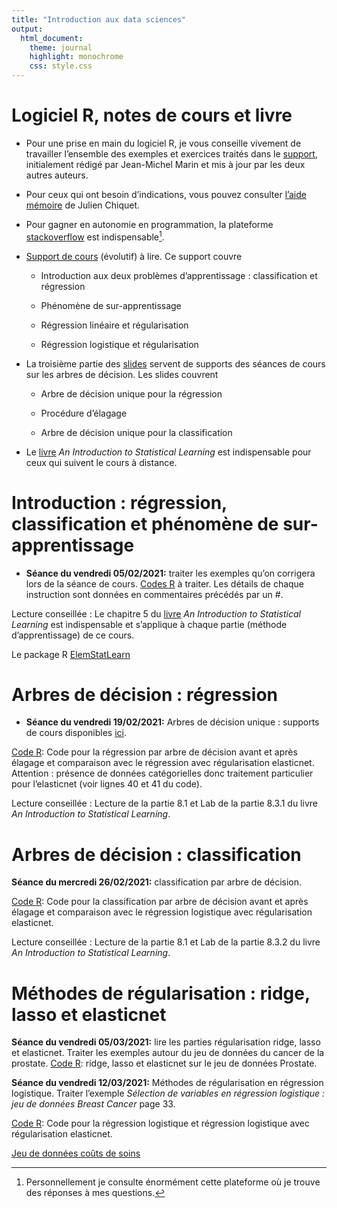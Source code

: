 ```yaml
---
title: "Introduction aux data sciences"
output:
  html_document:
    theme: journal
    highlight: monochrome
    css: style.css
---
```


# Logiciel R, notes de cours et livre


- Pour une prise en main du logiciel R, je vous conseille vivement de travailler l'ensemble des exemples et exercices traités dans le [support](http://masedki.github.io/enseignements/pdfs/Introduction_to_R.pdf), initialement rédigé par Jean-Michel Marin et
mis à jour par les deux autres auteurs.

- Pour ceux qui ont besoin d'indications, vous pouvez consulter [l'aide mémoire](http://masedki.github.io/enseignements/pdfs/RCarte_Commandes-R.pdf) de Julien Chiquet.

- Pour gagner en autonomie en programmation, la plateforme [stackoverflow](https://stackoverflow.com/) est indispensable^[Personnellement je consulte énormément cette plateforme où je trouve des réponses à mes questions.].

- [Support de cours](http://masedki.github.io/enseignements/pdfs/notes.pdf) (évolutif) à lire. Ce support couvre

    - Introduction aux deux problèmes d'apprentissage : classification et régression

    - Phénomène de sur-apprentissage

    - Régression linéaire et régularisation

    - Régression logistique et régularisation


- La troisième partie des [slides](http://masedki.github.io/enseignements/pdfs/arbres.pdf) servent de supports des séances de cours sur les arbres de décision. Les slides couvrent

    - Arbre de décision unique pour la régression

    - Procédure d'élagage

    - Arbre de décision unique pour la classification

- Le [livre](http://masedki.github.io/enseignements/pdfs/ISLR.pdf)  *An Introduction to Statistical Learning* est indispensable pour ceux qui suivent le cours à distance.

# Introduction : régression, classification et phénomène de sur-apprentissage

- **Séance du vendredi 05/02/2021:** traiter les exemples qu'on corrigera lors de la séance de cours. [Codes R](http://masedki.github.io/enseignements/rcode/code_intro.R) à traiter. Les détails de chaque instruction sont données en commentaires précédés par un #.

Lecture conseillée : Le chapitre 5 du [livre](http://masedki.github.io/enseignements/pdfs/ISLR.pdf)  *An Introduction to Statistical Learning* est indispensable et s'applique à chaque partie
 (méthode d'apprentissage) de ce cours.


Le package R [ElemStatLearn](http://masedki.github.io/enseignements/rcode/ElemStatLearn_2015.6.26.2.tar.gz)

<!-- # Régression : moindres carrés pour l'estimation des paramètres et choix de modèles -->

<!-- - **Séance du vendredi 14/02/2020:** lire la partie régression des [notes](http://masedki.github.io/enseignements/pdfs/notes.pdf) et traiter la partie 4.2 qu'on corrigera en cours. Attention la partie régression de ces notes ne peut constituer un cours abouti de modèle linéaire. [Code R](http://masedki.github.io/enseignements/rcode/code_reg_ridge_lasso_enet.R) : détails des exemples traités. -->

<!-- Lecture conseillée : Les parties 3.1 et 3.2 du [livre](http://masedki.github.io/enseignements/pdfs/ISLR.pdf)   *An Introduction to Statistical Learning* sont indispensables pour l'assimilation des fondements des modèles linéaires et en particulier la partie inférence statistique.^[Pour l'inférence statistique, penser aux tests et intervalles de confiance pour les paramètres de régression.] -->

<!-- # Méthodes de régularisation : ridge, lasso et elasticnet -->

<!-- - **Séance du vendredi 14/02/2020:** lire les parties régularisation ridge, lasso et -->
<!-- elasticnet. Traiter les exemples autour du jeu de données du cancer de la prostate. [Code R](http://masedki.github.io/enseignements/rcode/code_reg_ridge_lasso_enet.R): ridge, lasso et elasticnet sur le jeu de données Prostate. -->

<!-- Lecture fortement conseillée : chapitre 6. du livre *An Introduction to Statistical Learning*. -->

<!-- - **Séance du vendredi 21/02/2020: (si le temps le permet)**   Méthodes de régularisation en régression logistique.  Traiter l'exemple  *Sélection de variables en régression logistique : jeu de données Breast Cancer* page 33. -->

<!-- [Code R 1](http://masedki.github.io/enseignements/rcode/code_logit_enet.R): Code pour la régression logistique et régression logistique avec régularisation elasticnet. -->



<!-- [Code R 2](http://masedki.github.io/enseignements/rcode/classif_image_logit_enet.R): Code pour la régression logistique avec régularisation elasticnet pour la classifiction d'images. (attention le code est très lent donc je vais déposer les résultats rapidement après calcul sur un serveur).  -->


# Arbres de décision : régression
- **Séance du vendredi 19/02/2021:**  Arbres de décision unique : supports de cours disponibles [ici](http://masedki.github.io/enseignements/pdfs/arbres_agregation_m1.pdf).


[Code R](http://masedki.github.io/enseignements/rcode/rpart_insurance.R): Code pour la régression par arbre de décision avant et après élagage et comparaison avec le régression avec régularisation elasticnet. Attention : présence de données catégorielles donc traitement particulier pour l'elasticnet (voir lignes 40 et 41 du code).

Lecture conseillée : Lecture de la partie 8.1 et Lab de la partie 8.3.1 du livre *An Introduction to Statistical Learning*.


# Arbres de décision : classification

**Séance du mercredi 26/02/2021:** classification par arbre de décision.

[Code R](http://masedki.github.io/enseignements/rcode/rpart_pima.R): Code pour la classification par arbre de décision avant et après élagage et comparaison avec le régression logistique avec régularisation elasticnet.

Lecture conseillée : Lecture de la partie 8.1 et  Lab de la partie 8.3.2 du livre *An Introduction to Statistical Learning*.




# Méthodes de régularisation : ridge, lasso et elasticnet

**Séance du vendredi 05/03/2021:** lire les parties régularisation ridge, lasso et
elasticnet. Traiter les exemples autour du jeu de données du cancer de la prostate. [Code R](http://masedki.github.io/enseignements/rcode/code_reg_ridge_lasso_enet.R): ridge, lasso et elasticnet sur le jeu de données Prostate. 


**Séance du vendredi 12/03/2021:**   Méthodes de régularisation en régression logistique.  Traiter l'exemple  *Sélection de variables en régression logistique : jeu de données Breast Cancer* page 33.

[Code R](http://masedki.github.io/enseignements/rcode/code_logit_enet.R): Code pour la régression logistique et régression logistique avec régularisation elasticnet.


<!-- # [Examen de seconde session à rendre avant le 07/09/2020](http://masedki.github.io/enseignements/cc2.html)  -->

<!-- # Projet  : Utilisation de la librairie caret (sixième partie des notes)   -->

<!-- À rendre au plus tard le dimanche 2 juin à 23h par mail avec un fichier .R ou .rmd contenant le code et les réponses en commentaire. Mettre les affichages de vos résultats en commentaire -->
<!-- dans votre script. Les affichages des résultats me permettront de comprendre les conclusions et les réponses. -->
<!-- [corrigé](http://masedki.github.io/enseignements/cc_correction.html) -->


<!-- # [Examen  + corrigé](http://masedki.github.io/enseignements/pdfs/cs19.pdf) du 12 juin 2019 -->


<!-- # [Projet pour la seconde session](http://masedki.github.io/enseignements/pdfs/cc2.pdf) à rendre au plus tard le 03/09/2019 à 23h.  -->

<!-- [Jeu de données : concentration plasmatique en rétinol](https://masedki.github.io/enseignements/datasets/presentationTPretinol.csv) -->

<!-- [Jeu de données mnist aplati !](http://masedki.github.io/enseignements/datasets/mnist_flatten.rda) -->

[Jeu de données coûts de soins](http://masedki.github.io/enseignements/datasets/insurance.rda)

<!-- [Jeu de données crédit](http://masedki.github.io/enseignements/datasets/credit.rda) -->

<!-- [Jeu de données spams](http://masedki.github.io/enseignements/datasets/dataspam.rda) -->

<!-- [Projet pour le parcours MSP/ES](http://masedki.github.io/enseignements/pdfs/mspes.pdf) -->